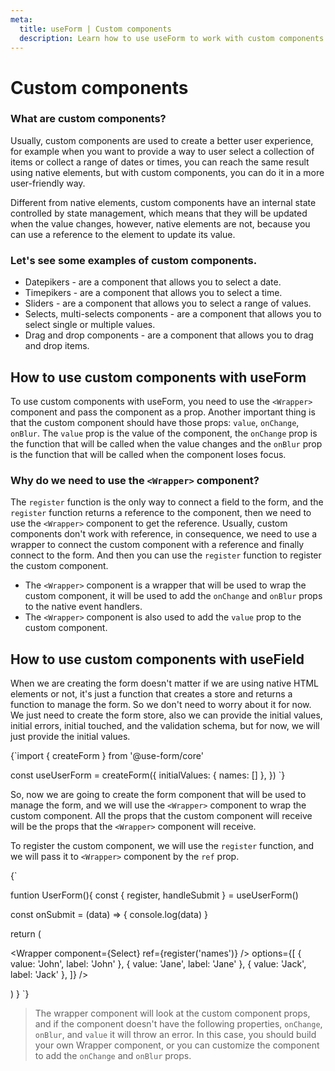 ```yaml
---
meta:
  title: useForm | Custom components
  description: Learn how to use useForm to work with custom components.
---
```



# Custom components

### What are custom components?

Usually, custom components are used to create a better user experience, for example when you want to provide a way to user select a collection of items or collect a range of dates or times, you can reach the same result using native elements, but with custom components, you can do it in a more user-friendly way.

Different from native elements, custom components have an internal state controlled by state management, which means that they will be updated when the value changes, however, native elements are not, because you can use a reference to the element to update its value.

### Let's see some examples of custom components.

 - Datepikers - are a component that allows you to select a date.
 - Timepikers - are a component that allows you to select a time.
 - Sliders - are a component that allows you to select a range of values.
 - Selects, multi-selects components - are a component that allows you to select single or multiple values.
 - Drag and drop components - are a component that allows you to drag and drop items.


## How to use custom components with useForm

To use custom components with useForm, you need to use the `<Wrapper>` component and pass the component as a prop. Another important thing is that the custom component should have those props: `value`, `onChange`, `onBlur`. The `value` prop is the value of the component, the `onChange` prop is the function that will be called when the value changes and the `onBlur` prop is the function that will be called when the component loses focus.

### Why do we need to use the `<Wrapper>` component?

The `register` function is the only way to connect a field to the form, and the `register` function returns a reference to the component, then we need to use the `<Wrapper>` component to get the reference.
Usually, custom components don't work with reference, in consequence, we need to use a wrapper to connect the custom component with a reference and finally connect to the form. And then you can use the `register` function to register the custom component.
<br/>

  - The `<Wrapper>` component is a wrapper that will be used to wrap the custom component, it will be used to add the `onChange` and `onBlur` props to the native event handlers.
  - The `<Wrapper>` component is also used to add the `value` prop to the custom component.


## How to use custom components with useField

When we are creating the form doesn't matter if we are using native HTML elements or not, it's just a function that creates a store and returns a function to manage the form. So we don't need to worry about it for now. We just need to create the form store, also we can provide the initial values, initial errors, initial touched, and the validation schema, but for now, we will just provide the initial values.

<CodeBlock language="javascript">
  {`import { createForm } from '@use-form/core'

const useUserForm = createForm({
  initialValues: {
    names: []
  },
 })
`}
</CodeBlock>

So, now we are going to create the form component that will be used to manage the form, and we will use the `<Wrapper>` component to wrap the custom component. All the props that the custom component will receive will be the props that the `<Wrapper>` component will receive.

To register the custom component, we will use the `register` function, and we will pass it to `<Wrapper>` component by the `ref` prop.

<CodeBlock language="jsx">
{`

funtion UserForm(){
  const { register, handleSubmit } = useUserForm()

  const onSubmit = (data) => {
    console.log(data)
  }

  return (
    <form onSubmit={handleSubmit(onSubmit)}>
      <Wrapper component={Select} ref={register('names')} />
        options={[
          { value: 'John', label: 'John' },
          { value: 'Jane', label: 'Jane' },
          { value: 'Jack', label: 'Jack' },
        ]}
      />
    </form>
  )
}
`}
</CodeBlock>

> The wrapper component will look at the custom component props, and if the component doesn't have the following properties, `onChange`, `onBlur`, and `value` it will throw an error. In this case, you should build your own Wrapper component, or you can customize the component to add the `onChange` and `onBlur` props.